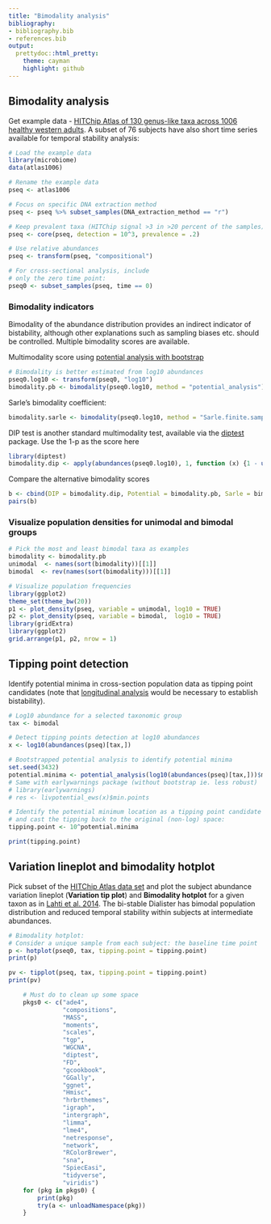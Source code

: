 ```yaml
---
title: "Bimodality analysis"
bibliography: 
- bibliography.bib
- references.bib
output: 
  prettydoc::html_pretty:
    theme: cayman
    highlight: github
---
```

<!--
  %\VignetteEngine{knitr::rmarkdown}
  %\VignetteIndexEntry{microbiome tutorial - stability}
  %\usepackage[utf8]{inputenc}
  %\VignetteEncoding{UTF-8}  
-->


## Bimodality analysis

Get example data - [HITChip Atlas of 130 genus-like taxa across 1006 healthy western adults](http://www.nature.com/ncomms/2014/140708/ncomms5344/full/ncomms5344.html). A subset of 76 subjects have also short time series available for temporal stability analysis:

```r
# Load the example data
library(microbiome)
data(atlas1006)

# Rename the example data
pseq <- atlas1006

# Focus on specific DNA extraction method
pseq <- pseq %>% subset_samples(DNA_extraction_method == "r")

# Keep prevalent taxa (HITChip signal >3 in >20 percent of the samples)
pseq <- core(pseq, detection = 10^3, prevalence = .2)

# Use relative abundances
pseq <- transform(pseq, "compositional")

# For cross-sectional analysis, include
# only the zero time point:
pseq0 <- subset_samples(pseq, time == 0)
```


### Bimodality indicators

Bimodality of the abundance distribution provides an indirect
indicator of bistability, although other explanations such as sampling
biases etc. should be controlled. Multiple bimodality scores are
available.


Multimodality score using [potential analysis with
bootstrap](http://www.nature.com/ncomms/2014/140708/ncomms5344/full/ncomms5344.html)


```r
# Bimodality is better estimated from log10 abundances
pseq0.log10 <- transform(pseq0, "log10")
bimodality.pb <- bimodality(pseq0.log10, method = "potential_analysis")
```

Sarle's bimodality coefficient:

```r
bimodality.sarle <- bimodality(pseq0.log10, method = "Sarle.finite.sample")
```

DIP test is another standard multimodality test, available via the
[diptest](https://cran.r-project.org/web/packages/diptest/index.html)
package. Use the 1-p as the score here

```r
library(diptest)
bimodality.dip <- apply(abundances(pseq0.log10), 1, function (x) {1 - unname(dip.test(x)$p.value)})
```

Compare the alternative bimodality scores

```r
b <- cbind(DIP = bimodality.dip, Potential = bimodality.pb, Sarle = bimodality.sarle)
pairs(b)
```


### Visualize population densities for unimodal and bimodal groups

```r
# Pick the most and least bimodal taxa as examples
bimodality <- bimodality.pb
unimodal  <- names(sort(bimodality))[[1]]
bimodal  <- rev(names(sort(bimodality)))[[1]]

# Visualize population frequencies
library(ggplot2)
theme_set(theme_bw(20))
p1 <- plot_density(pseq, variable = unimodal, log10 = TRUE) 
p2 <- plot_density(pseq, variable = bimodal,  log10 = TRUE) 
library(gridExtra)
library(ggplot2)
grid.arrange(p1, p2, nrow = 1)
```


## Tipping point detection

Identify potential minima in cross-section population data as tipping
point candidates (note that [longitudinal analysis](Stability.html)
would be necessary to establish bistability).

```r
# Log10 abundance for a selected taxonomic group
tax <- bimodal

# Detect tipping points detection at log10 abundances 
x <- log10(abundances(pseq)[tax,])

# Bootstrapped potential analysis to identify potential minima
set.seed(3432)
potential.minima <- potential_analysis(log10(abundances(pseq)[tax,]))$minima
# Same with earlywarnings package (without bootstrap ie. less robust)
# library(earlywarnings)
# res <- livpotential_ews(x)$min.points

# Identify the potential minimum location as a tipping point candidate
# and cast the tipping back to the original (non-log) space:
tipping.point <- 10^potential.minima

print(tipping.point)
```


## Variation lineplot and bimodality hotplot

Pick subset of the [HITChip Atlas data set](http://doi.org/10.5061/dryad.pk75d) and plot the subject abundance variation lineplot (**Variation tip plot**) and **Bimodality hotplot** for a given taxon as in [Lahti et al. 2014](http://www.nature.com/ncomms/2014/140708/ncomms5344/full/ncomms5344.html). The bi-stable Dialister has bimodal population distribution and reduced temporal stability within subjects at intermediate abundances.

```r
# Bimodality hotplot:
# Consider a unique sample from each subject: the baseline time point 
p <- hotplot(pseq0, tax, tipping.point = tipping.point)
print(p)

pv <- tipplot(pseq, tax, tipping.point = tipping.point)
print(pv)
```


```r
    # Must do to clean up some space
    pkgs0 <- c("ade4",
      	       "compositions",
    	       "MASS",
    	       "moments",
    	       "scales",
    	       "tgp",
    	       "WGCNA",
    	       "diptest",
    	       "FD",
    	       "gcookbook",
    	       "GGally",
    	       "ggnet",
    	       "Hmisc",
    	       "hrbrthemes",
    	       "igraph",
    	       "intergraph",
    	       "limma",
    	       "lme4",
    	       "netresponse",
    	       "network",
    	       "RColorBrewer",
    	       "sna",
    	       "SpiecEasi",
    	       "tidyverse",
    	       "viridis")
    for (pkg in pkgs0) {
        print(pkg)
        try(a <- unloadNamespace(pkg))
    }
```


